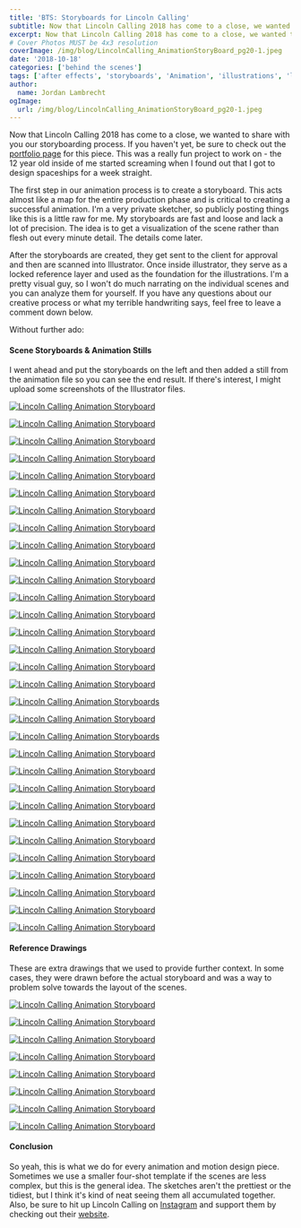 ```yaml
---
title: 'BTS: Storyboards for Lincoln Calling'
subtitle: Now that Lincoln Calling 2018 has come to a close, we wanted to share with you our storyboarding process.
excerpt: Now that Lincoln Calling 2018 has come to a close, we wanted to share with you our storyboarding process.
# Cover Photos MUST be 4x3 resolution
coverImage: /img/blog/LincolnCalling_AnimationStoryBoard_pg20-1.jpeg
date: '2018-10-18'
categories: ['behind the scenes']
tags: ['after effects', 'storyboards', 'Animation', 'illustrations', 'lincoln calling', 'process']
author:
  name: Jordan Lambrecht
ogImage:
  url: /img/blog/LincolnCalling_AnimationStoryBoard_pg20-1.jpeg
---
```

Now that Lincoln Calling 2018 has come to a close, we wanted to share with you our storyboarding process. If you haven't yet, be sure to check out the [portfolio page](https://pixelbakery.co/work/lincoln-calling-2018-lineup/) for this piece. This was a really fun project to work on - the 12 year old inside of me started screaming when I found out that I got to design spaceships for a week straight.

The first step in our animation process is to create a storyboard. This acts almost like a map for the entire production phase and is critical to creating a successful animation. I'm a very private sketcher, so publicly posting things like this is a little raw for me. My storyboards are fast and loose and lack a lot of precision. The idea is to get a visualization of the scene rather than flesh out every minute detail. The details come later.

After the storyboards are created, they get sent to the client for approval and then are scanned into Illustrator. Once inside illustrator, they serve as a locked reference layer and used as the foundation for the illustrations. I'm a pretty visual guy, so I won't do much narrating on the individual scenes and you can analyze them for yourself. If you have any questions about our creative process or what my terrible handwriting says, feel free to leave a comment down below.

Without further ado:

#### Scene Storyboards & Animation Stills

I went ahead and put the storyboards on the left and then added a still from the animation file so you can see the end result. If there's interest, I might upload some screenshots of the Illustrator files.

[![Lincoln Calling Animation Storyboard](https://pixelbakery.co/wp-content/uploads/LincolnCalling_AnimationStoryBoard_titlecard2.jpg)](/img/blog/LincolnCalling_AnimationStoryBoard_titlecard2.jpeg)

[![Lincoln Calling Animation Storyboard](https://pixelbakery.co/wp-content/uploads/LincolnCalling_AnimationStoryBoard_pg1.jpg)](/img/blog/LincolnCalling_AnimationStoryBoard_pg1.jpeg)

[![Lincoln Calling Animation Storyboard](https://pixelbakery.co/wp-content/uploads/LincolnCalling_Animation_ref1.jpg)](/img/blog/LincolnCalling_Animation_ref1.jpeg)

[![Lincoln Calling Animation Storyboard](https://pixelbakery.co/wp-content/uploads/LincolnCalling_AnimationStoryBoard_pg2.jpg)](/img/blog/LincolnCalling_AnimationStoryBoard_pg2.jpeg)

[![Lincoln Calling Animation Storyboard](https://pixelbakery.co/wp-content/uploads/LincolnCalling_Animation_ref2.jpg)](/img/blog/LincolnCalling_Animation_ref2.jpeg)

[![Lincoln Calling Animation Storyboard](https://pixelbakery.co/wp-content/uploads/LincolnCalling_AnimationStoryBoard_pg3.jpg)](/img/blog/LincolnCalling_AnimationStoryBoard_pg3.jpeg)

[![Lincoln Calling Animation Storyboard](https://pixelbakery.co/wp-content/uploads/LincolnCalling_Animation_ref3.jpg)](/img/blog/LincolnCalling_Animation_ref3.jpeg)

[![Lincoln Calling Animation Storyboard](https://pixelbakery.co/wp-content/uploads/LincolnCalling_AnimationStoryBoard_pg4.jpg)](/img/blog/LincolnCalling_AnimationStoryBoard_pg4.jpeg)

[![Lincoln Calling Animation Storyboard](https://pixelbakery.co/wp-content/uploads/LincolnCalling_Animation_ref5.jpg)](/img/blog/LincolnCalling_AnimationStoryBoard_pg4.jpeg)

[![Lincoln Calling Animation Storyboard](https://pixelbakery.co/wp-content/uploads/LincolnCalling_AnimationStoryBoard_pg5.jpg)](/img/blog/LincolnCalling_Animation_ref5.jpeg)

[![Lincoln Calling Animation Storyboard](https://pixelbakery.co/wp-content/uploads/LincolnCalling_Animation_ref4.jpg)](/img/blog/LincolnCalling_AnimationStoryBoard_pg5.jpeg)

[![Lincoln Calling Animation Storyboard](https://pixelbakery.co/wp-content/uploads/LincolnCalling_AnimationStoryBoard_pg6.jpg)](/img/blog/LincolnCalling_AnimationStoryBoard_pg6.jpeg)

[![Lincoln Calling Animation Storyboard](https://pixelbakery.co/wp-content/uploads/LincolnCalling_Animation_ref8.jpg)](/img/blog/LincolnCalling_Animation_ref8.jpeg)

[![Lincoln Calling Animation Storyboard](https://pixelbakery.co/wp-content/uploads/LincolnCalling_AnimationStoryBoard_pg7.jpg)](/img/blog/LincolnCalling_AnimationStoryBoard_pg7.jpeg)

[![Lincoln Calling Animation Storyboard](https://pixelbakery.co/wp-content/uploads/LincolnCalling_Animation_ref6.jpg)](/img/blog/LincolnCalling_Animation_ref6.jpeg)

[![Lincoln Calling Animation Storyboard](https://pixelbakery.co/wp-content/uploads/LincolnCalling_AnimationStoryBoard_pg8.jpg)](/img/blog/LincolnCalling_AnimationStoryBoard_pg8.jpeg)

[![Lincoln Calling Animation Storyboard](https://pixelbakery.co/wp-content/uploads/LincolnCalling_Animation_ref9.jpg)](/img/blog/LincolnCalling_Animation_ref9.jpeg)

[![Lincoln Calling Animation Storyboards](https://pixelbakery.co/wp-content/uploads/LincolnCalling_AnimationStoryBoard_pg9.jpg)](/img/blog/LincolnCalling_AnimationStoryBoard_pg9.jpeg)

[![Lincoln Calling Animation Storyboard](https://pixelbakery.co/wp-content/uploads/LincolnCalling_Animation_ref10.jpg)](https://pixelbakery.co/img/LincolnCalling_Animation_ref10.jpg)

[![Lincoln Calling Animation Storyboards](https://pixelbakery.co/wp-content/uploads/LincolnCalling_AnimationStoryBoard_pg10.jpg)](/img/blog/LincolnCalling_AnimationStoryBoard_pg10.jpeg)

[![Lincoln Calling Animation Storyboard](https://pixelbakery.co/wp-content/uploads/LincolnCalling_Animation_ref11.jpg)](/img/blog/LincolnCalling_Animation_ref11.jpeg)

[![Lincoln Calling Animation Storyboard](https://pixelbakery.co/wp-content/uploads/LincolnCalling_AnimationStoryBoard_pg11.jpg)](/img/blog/LincolnCalling_AnimationStoryBoard_pg11.jpeg)

[![Lincoln Calling Animation Storyboard](https://pixelbakery.co/wp-content/uploads/LincolnCalling_Animation_ref12.jpg)](/img/blog/LincolnCalling_Animation_ref12.jpeg)

[![Lincoln Calling Animation Storyboard](https://pixelbakery.co/wp-content/uploads/LincolnCalling_AnimationStoryBoard_pg12.jpg)](/img/blog/LincolnCalling_AnimationStoryBoard_pg12.jpeg)

[![Lincoln Calling Animation Storyboard](https://pixelbakery.co/wp-content/uploads/LincolnCalling_Animation_ref13.jpg)](/img/blog/LincolnCalling_Animation_ref13.jpg)

[![Lincoln Calling Animation Storyboard](https://pixelbakery.co/wp-content/uploads/LincolnCalling_AnimationStoryBoard_pg13.jpg)](/img/blog/LincolnCalling_AnimationStoryBoard_pg13.jpeg)

[![Lincoln Calling Animation Storyboard](https://pixelbakery.co/wp-content/uploads/LincolnCalling_Animation_ref14.jpg)](/img/blog/LincolnCalling_Animation_ref14.jpeg)

[![Lincoln Calling Animation Storyboard](https://pixelbakery.co/wp-content/uploads/LincolnCalling_AnimationStoryBoard_pg14.jpg)](/img/blog/LincolnCalling_AnimationStoryBoard_pg14.jpeg)

[![Lincoln Calling Animation Storyboard](https://pixelbakery.co/wp-content/uploads/LincolnCalling_Animation_ref15.jpg)](/img/blog/LincolnCalling_Animation_ref15.jpeg)

[![Lincoln Calling Animation Storyboard](https://pixelbakery.co/wp-content/uploads/LincolnCalling_AnimationStoryBoard_pg15.jpg)](/img/blog/LincolnCalling_AnimationStoryBoard_pg15.jpeg)

[![Lincoln Calling Animation Storyboard](https://pixelbakery.co/wp-content/uploads/LincolnCalling_Animation_ref16.jpg)](/img/blog/LincolnCalling_Animation_ref16.jpeg)

#### Reference Drawings

These are extra drawings that we used to provide further context. In some cases, they were drawn before the actual storyboard and was a way to problem solve towards the layout of the scenes.

[![Lincoln Calling Animation Storyboard](https://pixelbakery.co/wp-content/uploads/LincolnCalling_AnimationStoryBoard_referencecard.jpg)](/img/blog/LincolnCalling_AnimationStoryBoard_referencecard.jpeg)

[![Lincoln Calling Animation Storyboard](https://pixelbakery.co/wp-content/uploads/LincolnCalling_AnimationStoryBoard_pg16.jpg)](/img/blog/LincolnCalling_AnimationStoryBoard_pg16.jpeg)

[![Lincoln Calling Animation Storyboard](https://pixelbakery.co/wp-content/uploads/LincolnCalling_AnimationStoryBoard_pg17.jpg)](/img/blog/LincolnCalling_AnimationStoryBoard_pg17.jpeg)

[![Lincoln Calling Animation Storyboard](https://pixelbakery.co/wp-content/uploads/LincolnCalling_AnimationStoryBoard_pg19.jpg)](/img/blog/LincolnCalling_AnimationStoryBoard_pg19.jpeg)

[![Lincoln Calling Animation Storyboard](https://pixelbakery.co/wp-content/uploads/LincolnCalling_AnimationStoryBoard_pg20.jpg)](/img/blog/LincolnCalling_AnimationStoryBoard_pg20.jpeg)

[![Lincoln Calling Animation Storyboard](https://pixelbakery.co/wp-content/uploads/LincolnCalling_AnimationStoryBoard_pg21.jpg)](/img/blog/LincolnCalling_AnimationStoryBoard_pg21.jpeg)

[![Lincoln Calling Animation Storyboard](https://pixelbakery.co/wp-content/uploads/LincolnCalling_AnimationStoryBoard_pg22.jpg)](/img/blog/LincolnCalling_AnimationStoryBoard_pg22.jpeg)

[![Lincoln Calling Animation Storyboard](https://pixelbakery.co/wp-content/uploads/LincolnCalling_AnimationStoryBoard_pg23.jpg)](/img/blog/LincolnCalling_AnimationStoryBoard_pg23.jpeg)

#### Conclusion

So yeah, this is what we do for every animation and motion design piece. Sometimes we use a smaller four-shot template if the scenes are less complex, but this is the general idea. The sketches aren't the prettiest or the tidiest, but I think it's kind of neat seeing them all accumulated together. Also, be sure to hit up Lincoln Calling on [Instagram](https://instagram.com/lincolncalling_) and support them by checking out their [website](https://lincolncalling.org/).